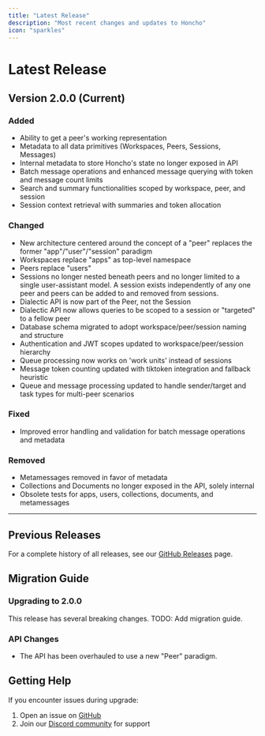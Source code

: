```yaml
---
title: "Latest Release"
description: "Most recent changes and updates to Honcho"
icon: "sparkles"
---
```


# Latest Release

## Version 2.0.0 (Current)

### Added

- Ability to get a peer's working representation
- Metadata to all data primitives (Workspaces, Peers, Sessions, Messages)
- Internal metadata to store Honcho's state no longer exposed in API
- Batch message operations and enhanced message querying with token and message count limits
- Search and summary functionalities scoped by workspace, peer, and session
- Session context retrieval with summaries and token allocation

### Changed

- New architecture centered around the concept of a "peer" replaces the former
  "app"/"user"/"session" paradigm
- Workspaces replace "apps" as top-level namespace
- Peers replace "users"
- Sessions no longer nested beneath peers and no longer limited to a single
  user-assistant model. A session exists independently of any one peer and
  peers can be added to and removed from sessions.
- Dialectic API is now part of the Peer, not the Session
- Dialectic API now allows queries to be scoped to a session or "targeted"
  to a fellow peer
- Database schema migrated to adopt workspace/peer/session naming and structure
- Authentication and JWT scopes updated to workspace/peer/session hierarchy
- Queue processing now works on 'work units' instead of sessions
- Message token counting updated with tiktoken integration and fallback heuristic
- Queue and message processing updated to handle sender/target and task types for multi-peer scenarios

### Fixed

- Improved error handling and validation for batch message operations and metadata

### Removed

- Metamessages removed in favor of metadata
- Collections and Documents no longer exposed in the API, solely internal
- Obsolete tests for apps, users, collections, documents, and metamessages
---

## Previous Releases

For a complete history of all releases, see our [GitHub Releases](https://github.com/plastic-labs/honcho/tags) page.

## Migration Guide

### Upgrading to 2.0.0

This release has several breaking changes. TODO: Add migration guide.

### API Changes

- The API has been overhauled to use a new "Peer" paradigm.

## Getting Help

If you encounter issues during upgrade:

1. Open an issue on [GitHub](https://github.com/plastic-labs/honcho/issues)
2. Join our [Discord community](http://discord.gg/plasticlabs) for support 